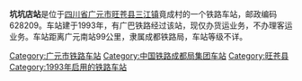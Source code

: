 {{unreferenced|time=2021-09-07}}
{{noteTA
|1=zh-cn:始发车次; zh-hk:列車班次;
|2=zh-cn:车次; zh-hk:班次;
}}
{{Infobox China railway station 
|车站名称 = 坑坑店站
|英文名称 = Kengkengdian Railway Station
|车站位置 = [[四川省|四川省]][[广元市|广元市]][[旺苍县|旺苍县]][[三江镇|三江镇]]
|归属 = [[成都铁路局|成都铁路局]]
|车站等级 = 
|线路 = [[广巴铁路|广巴铁路]]
}}
'''坑坑店站'''是位于[[四川省|四川省]][[广元市|广元市]][[旺苍县|旺苍县]][[三江镇|三江镇]]竟成村的一个铁路车站，邮政编码628209。车站建于1993年，有广巴铁路经过该站，现仅办货运业务，不办理客运业务。车站距离广元南站99公里，隶属成都铁路局，车站等级不详。


{{start rail box}}
{{s-inop|[[三江坝站|三江坝站]]}}
{{s-line|[[广巴铁路|广巴铁路]]}}
{{s-inop|[[乐坝站|乐坝站]]}}
{{end box}}

{{广巴铁路}}

[[Category:广元市铁路车站|Category:广元市铁路车站]]
[[Category:中国铁路成都局集团车站|Category:中国铁路成都局集团车站]]
[[Category:旺苍县|Category:旺苍县]]
[[Category:1993年启用的铁路车站|Category:1993年启用的铁路车站]]